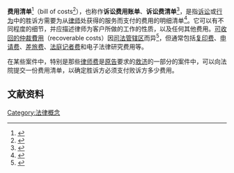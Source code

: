 {{Notability Unreferenced|time=2020-07-24T14:31:14+00:00}}
'''费用清单'''<ref name="Walker沃克1988">{{cite book|author1=David M. Walker|author2=沃克|title=牛津法律大辞典|url=https://books.google.com/books?id=-LkUAQAAMAAJ|year=1988|publisher=光明日报出版社|access-date=2020-07-24|archive-date=2020-09-29|archive-url=https://web.archive.org/web/20200929065408/https://books.google.com/books?id=-LkUAQAAMAAJ|dead-url=no}}</ref>（bill of costs<ref name="Nguyen2018">{{cite book|author=Nam H Nguyen|title=Essential 25000 English-Mandarin Chinese Law Dictionary|url=https://books.google.com/books?id=aYVKDwAAQBAJ&pg=PT585|date=2018-01-05|publisher=Nam H Nguyen|pages=585–|id=GGKEY:W0375H6B38S|access-date=2020-07-24|archive-date=2020-07-28|archive-url=https://web.archive.org/web/20200728144707/https://books.google.com/books?id=aYVKDwAAQBAJ&pg=PT585|dead-url=no}}</ref>），也称作'''诉讼费用账单'''、'''诉讼费清单'''<ref name="彭金瑞2019">{{cite book|author=彭金瑞|title=实用英汉法律大词典 Practical English-Chinese Dictionary of Law|url=https://books.google.com/books?id=FpzKDwAAQBAJ&pg=PA98|date=2019年11月4日|publisher=商务印书馆(香港)有限公司|isbn=978-962-07-7351-8|pages=98–|access-date=2020年7月24日|archive-date=2020年7月28日|archive-url=https://web.archive.org/web/20200728144706/https://books.google.com/books?id=FpzKDwAAQBAJ&pg=PA98|dead-url=no}}</ref>，是指[[诉讼|诉讼]]或[[行为|行为]]中的胜诉方需要为从[[律师|律师]]处获得的服务而支付的费用的明细清单<ref name="李宗锷何冠骥2015">{{cite book|author1=李宗锷|author2=何冠骥|author3=吕哲盈|coauthors=潘慧仪|title=英汉法律大词典 (修订版)|url=https://books.google.com/books?id=LItYCgAAQBAJ&pg=PA39|date=2015年4月8日|publisher=商务(香港)印书馆|isbn=978-962-07-7108-8|pages=39–}}</ref>。它可以有不同程度的细节，并应描述律师为客户所做的工作的性质，以及任何其他费用。[[可收回的仲裁費用|可收回的仲裁費用]]（recoverable costs）因[[司法|司法]][[管辖区|管辖区]]而异<ref name="LouisellHazard1983">{{cite book|author1=David W. Louisell|author2=Geoffrey C. Hazard|author3=Colin C. Tait|title=Cases and Materials on Pleading and Procedure: State and Federal|url=https://books.google.com/books?id=5mHCAAAAIAAJ|year=1983|publisher=Foundation Press|isbn=978-0-88277-111-3}}</ref>，但通常包括[[复印费|复印费]]、[[申请费|申请费]]、[[差旅费|差旅费]]、[[法庭记者费|法庭记者费]]和电子法律研究费用等。

在某些案件中，特别是那些[[律师费|律师费]]是[[原告|原告]]要求的[[救济|救济]]的一部分的案件中，可以向法院提交一份费用清单，以确定胜诉方必须支付败诉方多少费用。

== 文献资料 ==
{{Reflist}}

[[Category:法律概念|Category:法律概念]]

{{Law-stub}}